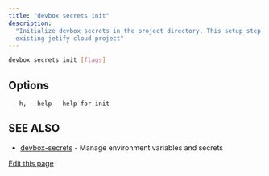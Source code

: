 ```yaml
---
title: "devbox secrets init"
description:
  "Initialize devbox secrets in the project directory. This setup step creates/connects to an
  existing jetify cloud project"
---
```


```bash
devbox secrets init [flags]
```

## Options[​](#options "Direct link to Options")

```
  -h, --help   help for init
```

## SEE ALSO[​](#see-also "Direct link to SEE ALSO")

- [devbox-secrets](/docs/devbox/cli-reference/devbox-secrets/) - Manage environment variables and
  secrets

[Edit this page](https://github.com/jetify-com/devbox/tree/main/docs/app/docs/cli-reference/devbox-secrets-init.md)
